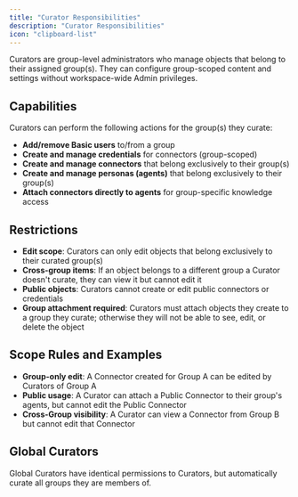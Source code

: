 ```yaml
---
title: "Curator Responsibilities"
description: "Curator Responsibilities"
icon: "clipboard-list"
---
```


Curators are group-level administrators who manage objects that belong to their assigned group(s).
They can configure group-scoped content and settings without workspace-wide Admin privileges.

## Capabilities

Curators can perform the following actions for the group(s) they curate:

- **Add/remove Basic users** to/from a group
- **Create and manage credentials** for connectors (group-scoped)
- **Create and manage connectors** that belong exclusively to their group(s)
- **Create and manage personas (agents)** that belong exclusively to their group(s)
- **Attach connectors directly to agents** for group-specific knowledge access

## Restrictions

- **Edit scope**: Curators can only edit objects that belong exclusively to their curated group(s)
- **Cross-group items**: If an object belongs to a different group a Curator doesn't curate, they can view it
  but cannot edit it
- **Public objects**: Curators cannot create or edit public connectors or credentials
- **Group attachment required**: Curators must attach objects they create to a group they curate; otherwise they will
  not be able to see, edit, or delete the object

## Scope Rules and Examples

- **Group-only edit**: A Connector created for Group A can be edited by Curators of Group A
- **Public usage**: A Curator can attach a Public Connector to their group's agents,
  but cannot edit the Public Connector
- **Cross-Group visibility**: A Curator can view a Connector from Group B but cannot edit that Connector

## Global Curators

Global Curators have identical permissions to Curators, but automatically curate all groups they are members of.
